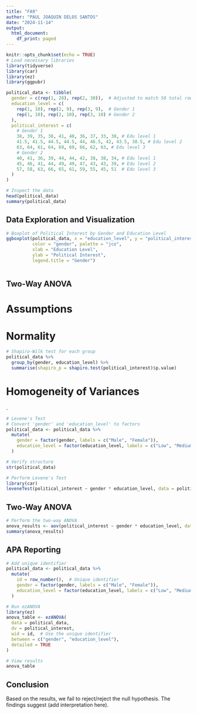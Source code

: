 ```yaml
---
title: "FA9"
author: "PAUL JOAQUIN DELOS SANTOS"
date: "2024-11-14"
output:
  html_document:
    df_print: paged
---
```


```r
knitr::opts_chunk$set(echo = TRUE)
# Load necessary libraries
library(tidyverse)
library(car)
library(ez)
library(ggpubr)

political_data <- tibble(
  gender = c(rep(1, 28), rep(2, 30)),  # Adjusted to match 58 total rows
  education_level = c(
    rep(1, 10), rep(2, 9), rep(3, 9),  # Gender 1
    rep(1, 10), rep(2, 10), rep(3, 10) # Gender 2
  ),
  political_interest = c(
    # Gender 1
    38, 39, 35, 38, 41, 40, 36, 37, 33, 38, # Edu level 1
    41.5, 41.5, 44.5, 44.5, 44, 46.5, 42, 43.5, 38.5, # Edu level 2
    63, 64, 61, 64, 69, 69, 66, 62, 63, # Edu level 3
    # Gender 2
    40, 41, 36, 39, 44, 44, 42, 38, 38, 34, # Edu level 1
    45, 46, 41, 44, 49, 49, 47, 43, 43, 39, # Edu level 2
    57, 58, 63, 66, 65, 61, 59, 55, 45, 51  # Edu level 3
  )
)

# Inspect the data
head(political_data)
summary(political_data)

```

## Data Exploration and Visualization

```r
# Boxplot of Political Interest by Gender and Education Level
ggboxplot(political_data, x = "education_level", y = "political_interest", 
          color = "gender", palette = "jco", 
          xlab = "Education Level", 
          ylab = "Political Interest",
          legend.title = "Gender")



```

## Two-Way ANOVA
# Assumptions
# Normality

```r
# Shapiro-Wilk test for each group
political_data %>%
  group_by(gender, education_level) %>%
  summarise(shapiro_p = shapiro.test(political_interest)$p.value)

```

# Homogeneity of Variances
. 
```r
# Levene's Test
# Convert 'gender' and 'education_level' to factors
political_data <- political_data %>%
  mutate(
    gender = factor(gender, labels = c("Male", "Female")),
    education_level = factor(education_level, labels = c("Low", "Medium", "High"))
  )

# Verify structure
str(political_data)

# Perform Levene's Test
library(car)
leveneTest(political_interest ~ gender * education_level, data = political_data)
```

## Two-Way ANOVA

```r
# Perform the two-way ANOVA
anova_results <- aov(political_interest ~ gender * education_level, data = political_data)
summary(anova_results)


```
## APA Reporting

```r
# Add unique identifier
political_data <- political_data %>%
  mutate(
    id = row_number(),  # Unique identifier
    gender = factor(gender, labels = c("Male", "Female")),
    education_level = factor(education_level, labels = c("Low", "Medium", "High"))
  )

# Run ezANOVA
library(ez)
anova_table <- ezANOVA(
  data = political_data,
  dv = political_interest,
  wid = id,  # Use the unique identifier
  between = c("gender", "education_level"),
  detailed = TRUE
)

# View results
anova_table

```

## Conclusion
Based on the results, we fail to reject/reject the null hypothesis. The findings suggest (add interpretation here).

